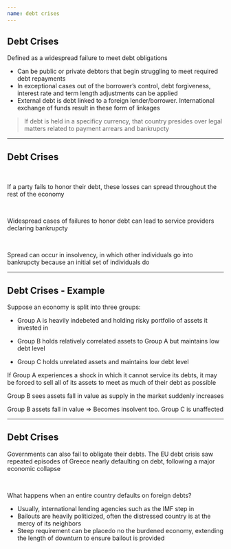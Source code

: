 ```yaml
---
name: debt crises
---
```


## Debt Crises

[Defined as]{.hp} a [widespread failure to meet debt obligations]{.h}

::: {.incremental}
- Can be [public or private debtors]{.h} that begin struggling to meet required debt repayments
- In exceptional cases out of the borrower's control, debt forgiveness, interest rate and term length adjustments can be applied
- [External debt]{.hp} is [debt linked to a foreign lender/borrower]{.h}. 
International exchange of funds result in these form of linkages
:::

::: {.fragment}
> If debt is held in a specificy currency, that country presides over legal matters related to payment arrears and bankrupcty
:::

---

## Debt Crises

<br>

If a party fails to honor their debt, these losses can [spread throughout]{.hp} the rest of the economy

<br>

::: {.fragment}
Widespread cases of failures to honor debt can lead to service providers declaring bankrupcty
:::

<br>

::: {.fragment}
[Spread can occur]{.hp} in insolvency, in which other individuals go into bankrupcty because an initial set of individuals do
:::

---

## Debt Crises - Example

Suppose an economy is split into three groups:

::: {.incremental .small}
- [Group A]{.h} is heavily indebeted and holding risky portfolio of assets it invested in

- [Group B]{.h} holds relatively correlated assets to [Group A]{.hi} but maintains low debt level

- [Group C]{.h} holds unrelated assets and maintains low debt level
:::

::: {.fragment}
If [Group A]{.h} experiences a shock in which it cannot service its debts, it may be forced to sell all of its assets to meet as much of their debt as possible
:::

::: {.fragment}
[Group B]{.h} sees [assets fall in value]{.hp} as supply in the market suddenly increases
:::

::: {.fragment}
[Group B]{.h} assets fall in value $\Rightarrow$ Becomes insolvent too. 
[Group C]{.h} is unaffected
:::

---

## Debt Crises

Governments can also fail to obligate their debts.
The EU debt crisis saw repeated episodes of [Greece]{.hi} nearly defaulting on debt, following a major economic collapse

<br>

::: {.fragment}
[What happens when an entire country defaults on foreign debts?]{.hp .align-center}
:::

::: {.fragment}
- Usually, [international lending agencies]{.h} such as the [IMF]{.hp} step in
- Bailouts are heavily politicized, often the distressed country is at the mercy of its neighbors
- Steep requirement can be placedo no the burdened economy, extending the length of downturn to ensure bailout is provided
:::